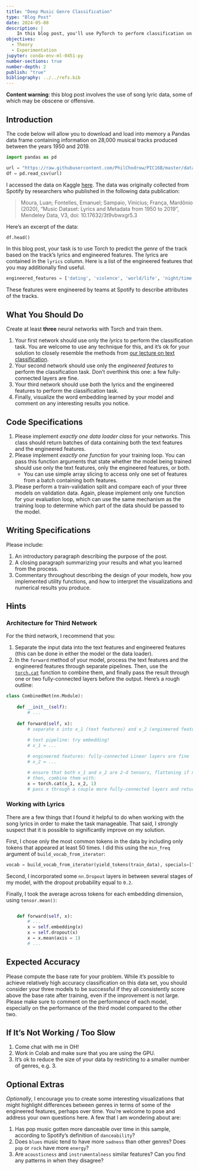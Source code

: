 ```yaml
---
title: "Deep Music Genre Classification"
type: "Blog Post"
date: 2024-05-08
description: |
    In this blog post, you'll use PyTorch to perform classification on a data set of song attributes, comparing approaches that use only lyrics, approaches that use only quantitative audio features, and approaches that use both. 
objectives: 
  - Theory
  - Experimentation
jupyter: conda-env-ml-0451-py
number-sections: true
number-depth: 2
publish: "true"
bibliography: ../../refs.bib
---
```


::: {.callout-important}

**Content warning**: this blog post involves the use of song lyric data, some of which may be obscene or offensive. 

:::

## Introduction

The code below will allow you to download and load into memory a Pandas data frame containing information on 28,000 musical tracks produced between the years 1950 and 2019. 

```python
import pandas as pd

url = "https://raw.githubusercontent.com/PhilChodrow/PIC16B/master/datasets/tcc_ceds_music.csv"
df = pd.read_csv(url)
```

I accessed the data on Kaggle [here](https://www.kaggle.com/datasets/saurabhshahane/music-dataset-1950-to-2019). The data was originally collected from Spotify by researchers who published in the following data publication:

> Moura, Luan; Fontelles, Emanuel; Sampaio, Vinicius; França, Mardônio (2020), “Music Dataset: Lyrics and Metadata from 1950 to 2019”, Mendeley Data, V3, doi: 10.17632/3t9vbwxgr5.3

Here's an excerpt of the data: 

```python
df.head()
```

In this blog post, your task is to use Torch to predict the *genre* of the track based on the track's lyrics and engineered features. The lyrics are contained in the `lyrics` column. Here is a list of the engineered features that you may additionally find useful. 

```python
engineered_features = ['dating', 'violence', 'world/life', 'night/time','shake the audience','family/gospel', 'romantic', 'communication','obscene', 'music', 'movement/places', 'light/visual perceptions','family/spiritual', 'like/girls', 'sadness', 'feelings', 'danceability','loudness', 'acousticness', 'instrumentalness', 'valence', 'energy']      
```

These features were engineered by teams at Spotify to describe attributes of the tracks. 

## What You Should Do

Create at least **three** neural networks with Torch and train them. 

1. Your first network should use only the *lyrics* to perform the classification task. You are welcome to use any technique for this, and it's ok for your solution to closely resemble the methods from [our lecture on text classification](../../lecture-notes/text-classification.ipynb). 
2. Your second network should use only the *engineered features* to perform the classification task. Don't overthink this one: a few fully-connected layers are fine. 
3. Your third network should use *both* the lyrics and the engineered features to perform the classification task. 
4. Finally, visualize the word embedding learned by your model and comment on any interesting results you notice. 

## Code Specifications

1. Please implement *exactly one data loader class* for your networks. This class should return batches of data containing both the text features and the engineered features. 
2. Please implement *exactly one function* for your training loop. You can pass this function arguments that state whether the model being trained should use only the text features, only the engineered features, or both. 
    - You can use simple array slicing to access only one set of features from a batch containing both features. 
3. Please perform a train-validation split and compare each of your three models on validation data. Again, please implement only one function for your evaluation loop, which can use the same mechanism as the training loop to determine which part of the data should be passed to the model. 

## Writing Specifications

Please include: 

1. An introductory paragraph describing the purpose of the post. 
2. A closing paragraph summarizing your results and what you learned from the process. 
3. Commentary throughout describing the design of your models, how you implemented utility functions, and how to interpret the visualizations and numerical results you produce. 

## Hints

### Architecture for Third Network

For the third network, I recommend that you:

1. Separate the input data into the text features and engineered features (this can be done in either the model or the data loader).
2. In the `forward` method of your model, process the text features and the engineered features through separate pipelines. Then, use the [`torch.cat`](https://pytorch.org/docs/stable/generated/torch.cat.html) function to combine them, and finally pass the result through one or two fully-connected layers before the output. Here's a rough outline: 

```python
class CombinedNet(nn.Module):
    
    def __init__(self):
        # ...
    
    def forward(self, x):
        # separate x into x_1 (text features) and x_2 (engineered features)
        
        # text pipeline: try embedding! 
        # x_1 = ...

        # engineered features: fully-connected Linear layers are fine
        # x_2 = ...

        # ensure that both x_1 and x_2 are 2-d tensors, flattening if necessary
        # then, combine them with: 
        x = torch.cat(x_1, x_2, 1)
        # pass x through a couple more fully-connected layers and return output

```

### Working with Lyrics

There are a few things that I found it  helpful to do when working with the song lyrics in order to make the task manageable. [That said, I strongly suspect that it is possible to significantly improve on my solution.]{.aside}

First, I chose only the most common tokens in the data by including only tokens that appeared at least 50 times. I did this using the `min_freq` argument of `build_vocab_from_iterator`: 

```python
vocab = build_vocab_from_iterator(yield_tokens(train_data), specials=["<unk>"], min_freq = 50)
```

Second, I incorporated some `nn.Dropout` layers in between several stages of my model, with the dropout probability equal to `0.2`. 

Finally, I took the average across tokens for each embedding dimension, using `tensor.mean()`: 

```python

    def forward(self, x):
        # ...
        x = self.embedding(x)
        x = self.dropout(x)
        x = x.mean(axis = 1)
        # ...
```

## Expected Accuracy

Please compute the base rate for your problem. While it's possible to achieve relatively high accuracy classification on this data set, you should consider your three models to be successful if they all consistently score above the base rate after training, even if the improvement is not large. Please make sure to comment on the performance of each model, especially on the performance of the third model compared to the other two. 




## If It's Not Working / Too Slow

1. Come chat with me in OH! 
2. Work in Colab and make sure that you are using the GPU. 
3. It's ok to reduce the size of your data by restricting to a smaller number of genres, e.g. 3. 

## Optional Extras

*Optionally*, I encourage you to create some interesting visualizations that might highlight differences between genres in terms of some of the engineered features, perhaps over time. You're welcome to pose and address your own questions here. A few that I am wondering about are: 

1. Has pop music gotten more danceable over time in this sample, according to Spotify's definition of `danceability`? 
2. Does `blues` music tend to have more `sadness` than other genres? Does `pop` or `rock` have more `energy`? 
3. Are `acousticness` and `instrumentalness` similar features? Can you find any patterns in when they disagree? 



